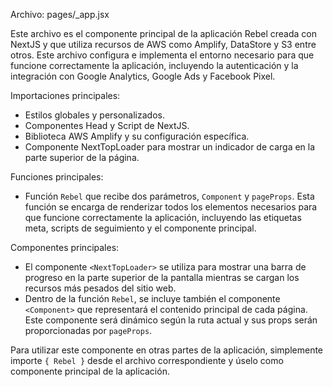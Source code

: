 
Archivo: pages/_app.jsx

Este archivo es el componente principal de la aplicación Rebel creada con NextJS y que utiliza recursos de AWS como Amplify, DataStore y S3 entre otros. Este archivo configura e implementa el entorno necesario para que funcione correctamente la aplicación, incluyendo la autenticación y la integración con Google Analytics, Google Ads y Facebook Pixel.

Importaciones principales:
- Estilos globales y personalizados.
- Componentes Head y Script de NextJS.
- Biblioteca AWS Amplify y su configuración específica.
- Componente NextTopLoader para mostrar un indicador de carga en la parte superior de la página.

Funciones principales:
- Función `Rebel` que recibe dos parámetros, `Component` y `pageProps`. Esta función se encarga de renderizar todos los elementos necesarios para que funcione correctamente la aplicación, incluyendo las etiquetas meta, scripts de seguimiento y el componente principal.

Componentes principales:
- El componente `<NextTopLoader>` se utiliza para mostrar una barra de progreso en la parte superior de la pantalla mientras se cargan los recursos más pesados del sitio web.
- Dentro de la función `Rebel`, se incluye también el componente `<Component>` que representará el contenido principal de cada página. Este componente será dinámico según la ruta actual y sus props serán proporcionadas por `pageProps`.

Para utilizar este componente en otras partes de la aplicación, simplemente importe `{ Rebel }` desde el archivo correspondiente y úselo como componente principal de la aplicación.